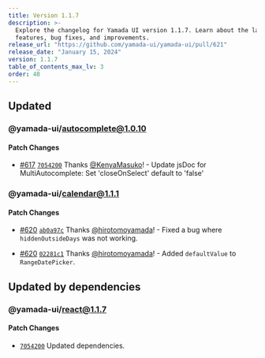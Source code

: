 ```yaml
---
title: Version 1.1.7
description: >-
  Explore the changelog for Yamada UI version 1.1.7. Learn about the latest
  features, bug fixes, and improvements.
release_url: "https://github.com/yamada-ui/yamada-ui/pull/621"
release_date: "January 15, 2024"
version: 1.1.7
table_of_contents_max_lv: 3
order: 48
---
```


## Updated

### @yamada-ui/autocomplete@1.0.10

#### Patch Changes

- [#617](https://github.com/hirotomoyamada/yamada-ui/pull/617) [`7054200`](https://github.com/hirotomoyamada/yamada-ui/commit/70542008dbff027e80f13abb6ae5956116e42e0c) Thanks [@KenyaMasuko](https://github.com/KenyaMasuko)! - Update jsDoc for MultiAutocomplete: Set 'closeOnSelect' default to 'false'

### @yamada-ui/calendar@1.1.1

#### Patch Changes

- [#620](https://github.com/hirotomoyamada/yamada-ui/pull/620) [`ab0a97c`](https://github.com/hirotomoyamada/yamada-ui/commit/ab0a97c5b415ef3af3150ec6f54cc50dffdbd890) Thanks [@hirotomoyamada](https://github.com/hirotomoyamada)! - Fixed a bug where `hiddenOutsideDays` was not working.

- [#620](https://github.com/hirotomoyamada/yamada-ui/pull/620) [`02281c1`](https://github.com/hirotomoyamada/yamada-ui/commit/02281c131992c2df06fa533c89eee266714217b2) Thanks [@hirotomoyamada](https://github.com/hirotomoyamada)! - Added `defaultValue` to `RangeDatePicker`.

## Updated by dependencies

### @yamada-ui/react@1.1.7

#### Patch Changes

- [`7054200`](https://github.com/hirotomoyamada/yamada-ui/commit/70542008dbff027e80f13abb6ae5956116e42e0c) Updated dependencies.
